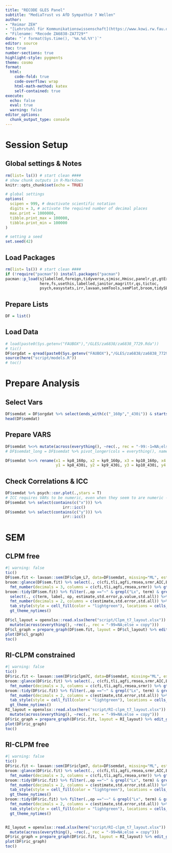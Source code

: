 ```yaml
---
title: "RECODE GLES Panel"
subtitle: "MediaTrust vs AfD Sympathie 7 Wellen"
author:
- "Reimar ZEH"
- "[Lehrstuhl für Kommunikationswissenschaft](https://www.kowi.rw.fau.de)"
- "Filename: *Recode ZA6838-ZA7729*"
date: "`r format(Sys.time(), '%m.%d.%Y')`"
editor: source
toc: true
number-sections: true
highlight-style: pygments
theme: cosmo
format:
  html: 
    code-fold: true
    code-overflow: wrap
    html-math-method: katex
    self-contained: true
execute: 
  echo: false
  eval: true
  warning: false
editor_options: 
  chunk_output_type: console
---
```


# Session Setup

## Global settings & Notes

```r
rm(list= ls()) # start clean ####
# show chunk outputs in R-Markdown
knitr::opts_chunk$set(echo = TRUE)

# global settings
options(
  scipen = 999, # deactivate scientific notation
  digits = 3, # activate the required number of decimal places
  max.print = 1000000,
  tibble.print_max = 100000,
  tibble.print_min = 100000
)

# setting a seed
set.seed(42)
```

## Load Packages

```r
rm(list= ls()) # start clean ####
if (!require("pacman")) install.packages("pacman")
pacman::p_load(sjlabelled,foreign,tidyverse,sjmisc,Hmisc,panelr,gt,gtExtras,
               here,fs,usethis,labelled,janitor,magrittr,qs,tictoc,
               psych,easystats,irr,lavaan,semTools,semPlot,broom,tidySEM)
```

## Prepare Lists

```r
DF = list()
```

## Load Data

```r
# load(paste0(Sys.getenv("FAUBOX"),"/GLES/za6838/za6838_7729.Rda"))
# tic()
DF$orgdat = qread(paste0(Sys.getenv("FAUBOX"),"/GLES/za6838/za6838_7729.qs"))
source(here("script/models.R"))
# toc()
```


# Prepare Analysis
## Select Vars
```r
DF$semdat = DF$orgdat %>% select(ends_with(c("_160p","_430i")) & starts_with(c("kp8","kp9","kp10","kp12","kp14","kp15","kp16")))
head(DF$semdat)
```




## Prepare VARS
```r
DF$semdat %<>% mutate(across(everything(), ~rec(., rec = "-99:-1=NA;else = copy")))
# DF$semdat_long = DF$semdat %>% pivot_longer(cols = everything(), names_to = c("set",".value"), names_sep = "_")

DF$semdat %<>% rename(x1 = kp8_160p, x2 = kp9_160p, x3 = kp10_160p, x4 = kp12_160p, x5 = kp14_160p, x6 = kp15_160p, x7 = kp16_160p,
                      y1 = kp8_430i, y2 = kp9_430i, y3 = kp10_430i, y4 = kp12_430i, y5 = kp14_430i, y6 = kp15_430i, y7 = kp16_430i)
```


## Check Correlations & ICC
```r
DF$semdat %>% psych::cor.plot(.,stars = T)
# ICC requires VARs to be numeric, even when they seem to are numeric -> mutate!
DF$semdat %>% select(contains(c("x"))) %>% 
                         irr::icc()
DF$semdat %>% select(contains(c("y"))) %>% 
                         irr::icc()

```



# SEM
## CLPM free
```r
#| warning: false
tic()
DF$sem.fit <- lavaan::sem(DF$clpm_L7, data=DF$semdat, missing="ML", estimator = "MLR", mimic="Mplus", meanstructure = T)
broom::glance(DF$sem.fit) %>% select(., c(cfi,tli,agfi,rmsea,srmr,AIC,BIC)) %>% gt() %>% 
  fmt_number(decimals = 3, columns = c(cfi,tli,agfi,rmsea,srmr)) %>% gt_theme_nytimes()
broom::tidy(DF$sem.fit) %>% filter(.,op =="~" & grepl("Lx", term) & grepl("Ly", term)) %>% 
  select(., c(term, label, op, estimate,std.error,p.value,std.all)) %>% gt %>% 
  fmt_number(decimals = 2, columns = c(estimate,std.error,std.all)) %>% fmt_number(decimals = 3, columns = p.value) %>%
  tab_style(style = cell_fill(color = "lightgreen"), locations = cells_body(columns = c(term,label,estimate,std.all), rows = p.value < 0.05)) %>%
  gt_theme_nytimes()

DF$cl_layout = openxlsx::read.xlsx(here("script/Clpm_t7_layout.xlsx")) %>%
  mutate(across(everything(), ~rec(., rec = "-99=NA;else = copy")))
DF$cl_graph = prepare_graph(DF$sem.fit, layout = DF$cl_layout) %>% edit_graph({label_location = 0.8}, element = "edges") %>% edit_graph({ label = paste(est_sig_std)}, element="edges")
plot(DF$cl_graph)
toc()
```


## RI-CLPM constrained
```r
#| warning: false
tic()
DF$ric.fit <- lavaan::sem(DF$riclpm7C, data=DF$semdat, missing="ML", estimator = "MLR", mimic="Mplus", meanstructure = T)
broom::glance(DF$ric.fit) %>% select(., c(cfi,tli,agfi,rmsea,srmr,AIC,BIC)) %>% gt() %>% 
  fmt_number(decimals = 3, columns = c(cfi,tli,agfi,rmsea,srmr)) %>% gt_theme_nytimes()
broom::tidy(DF$ric.fit) %>% filter(.,op =="~" & grepl("Lx", term) & grepl("Ly", term)) %>% select(., c(term, label, op, estimate,std.error,p.value,std.all)) %>% gt %>% 
  fmt_number(decimals = 2, columns = c(estimate,std.error,std.all)) %>% fmt_number(decimals = 3, columns = p.value) %>%
  tab_style(style = cell_fill(color = "lightgreen"), locations = cells_body(columns = c(term,label,estimate,std.all), rows = p.value < 0.05)) %>%
  gt_theme_nytimes()
RI_layout = openxlsx::read.xlsx(here("script/RI-clpm_t7_layout.xlsx")) %>%
  mutate(across(everything(), ~rec(., rec = "-99=NA;else = copy")))
DF$ric_graph = prepare_graph(DF$ric.fit, layout = RI_layout) %>% edit_graph({label_location = 0.8}, element = "edges") %>%edit_graph({ label = paste(est_sig_std)}, element="edges")
plot(DF$ric_graph)
toc()
```

## RI-CLPM free
```r
#| warning: false
tic()
DF$ric.fit <- lavaan::sem(DF$riclpm7, data=DF$semdat, missing="ML", estimator = "MLR", mimic="Mplus", meanstructure = T)
broom::glance(DF$ric.fit) %>% select(., c(cfi,tli,agfi,rmsea,srmr,AIC,BIC)) %>% gt() %>% 
  fmt_number(decimals = 3, columns = c(cfi,tli,agfi,rmsea,srmr)) %>% gt_theme_nytimes()
broom::tidy(DF$ric.fit) %>% filter(.,op =="~" & grepl("Lx", term) & grepl("Ly", term)) %>% select(., c(term, label, op, estimate,std.error,p.value,std.all)) %>% gt %>% 
  fmt_number(decimals = 2, columns = c(estimate,std.error,std.all)) %>% fmt_number(decimals = 3, columns = p.value) %>%
  tab_style(style = cell_fill(color = "lightgreen"), locations = cells_body(columns = c(term,label,estimate,std.all), rows = p.value < 0.05)) %>%
  gt_theme_nytimes()
broom::tidy(DF$ric.fit) %>% filter(.,op =="~~" & grepl("Lx", term) & grepl("Ly", term)) %>% select(., c(term, label, op, estimate,std.error,p.value,std.all)) %>% gt %>% 
  fmt_number(decimals = 2, columns = c(estimate,std.error,std.all)) %>% fmt_number(decimals = 3, columns = p.value) %>%
  tab_style(style = cell_fill(color = "lightgreen"), locations = cells_body(columns = c(term,label,estimate,std.all), rows = p.value < 0.05)) %>%
  gt_theme_nytimes()


RI_layout = openxlsx::read.xlsx(here("script/RI-clpm_t7_layout.xlsx")) %>%
  mutate(across(everything(), ~rec(., rec = "-99=NA;else = copy")))
DF$ric_graph = prepare_graph(DF$ric.fit, layout = RI_layout) %>% edit_graph({label_location = 0.8}, element = "edges") %>%edit_graph({ label = paste(est_sig_std)}, element="edges")
plot(DF$ric_graph)
toc()
```